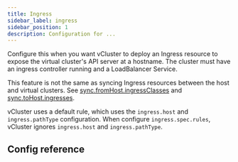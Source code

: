 ```yaml
---
title: Ingress
sidebar_label: ingress
sidebar_position: 1
description: Configuration for ...
---
```



Configure this when you want vCluster to deploy an Ingress resource to expose the virtual cluster's API server at a hostname. The cluster must have an ingress controller running and a LoadBalancer Service.

This feature is not the same as syncing Ingress resources between the host and virtual clusters. See [sync.fromHost.ingressClasses](../../sync/from-host/ingress-classes.mdx) and [sync.toHost.ingresses](../../sync/to-host/networking/ingresses.mdx).

vCluster uses a default rule, which uses the `ingress.host` and `ingress.pathType` configuration.  When configure `ingress.spec.rules`, vCluster ignores `ingress.host` and `ingress.pathType`.

## Config reference

<ControlPlaneIngress/>